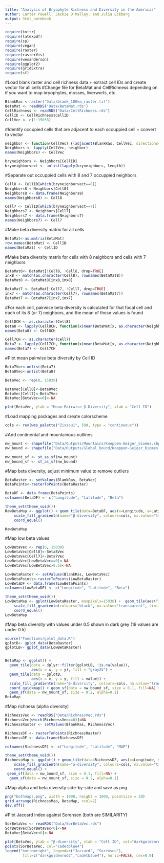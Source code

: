 ```yaml
---
title: "Analysis of Bryophyte Richness and Diversity in the Americas"
author: Carter Powell, Jackie O'Malley, and Julia Eckberg
output: html_notebook
---
```


```r
require(knitr)
require(latexpdf)
require(sp)
require(vegan)
require(raster)
require(rasterVis)
require(wesanderson)
require(ggplot2)
require(gridExtra)
require(sf)
```


#Load blank raster and cell richness data + extract cell IDs and create vector for all cells
#Change file for BetaMat and CellRichness depending on if you want to map bryophytes, mosses, liverworts, etc. 

```r
BlankRas <-raster("Data/blank_100km_raster.tif")
BetaMat <- readRDS("Data/BetaMat.rds")
CellRichness <- readRDS("Data/CellRichness.rds")
CellID <- CellRichness$CellID
CellVec <- c(1:15038)
```


#Identify occupied cells that are adjacent to each occuppied cell + convert to vector
```r
neighbor <- function(CellVec) {(adjacent(BlankRas, CellVec, directions=8, pairs=FALSE, target=CellID, sorted=TRUE, include=FALSE, id=FALSE))}
Neighbors <- lapply(CellVec, neighbor)
names(Neighbors) <- CellVec

bryneighbors <- Neighbors[CellID]
bryneighborvect <- unlist(lapply(bryneighbors, length))
```


#Separate out occuppied cells with 8 and 7 occuppied neighbors
```r
Cell8 <- CellID[which(bryneighborvect==8)]
Neighbors8 <-Neighbors[Cell8]
Neighbors8 <- data.frame(Neighbors8)
names(Neighbors8) <- Cell8

Cell7 <- CellID[which(bryneighborvect==7)]
Neighbors7 <- Neighbors[Cell7]
Neighbors7 <- data.frame(Neighbors7)
names(Neighbors7) <- Cell7
```


#Make beta diversity matrix for all cells
```r
BetaMat<-as.matrix(BetaMat)
row.names(BetaMat) <- CellID
names(BetaMat) <- CellID
```


#Make beta diversity matrix for cells with 8 neighbors and cells with 7 neighbors
```r
BetaMat8<- BetaMat[!Cell8, !Cell8, drop=TRUE]
inx8 <- match(as.character(Cell8), rownames(BetaMat8))
BetaMat8 <- BetaMat8[inx8,inx8]

BetaMat7 <- BetaMat[!Cell7, !Cell7, drop=TRUE]
inx7 <- match(as.character(Cell7), rownames(BetaMat7))
BetaMat7 <- BetaMat7[inx7,inx7]
```


#For each cell, pairwise beta diversity is calculated for that focal cell and each of its 8 (or 7) neighbors, and the mean of those values is found
```r
Cell8CH <- as.character(Cell8)
Beta8 <- lapply(Cell8CH, function(x)mean(BetaMat[x, as.character(Neighbors8[,x])]))
names(Beta8) <- Cell8CH

Cell7CH <- as.character(Cell7)
Beta7 <- lapply(Cell7CH, function(x)mean(BetaMat[x, as.character(Neighbors7[,x])]))
names(Beta7) <- Cell7CH
```


#Plot mean pairwise beta diversity by Cell ID
```r
Beta7Vec<-unlist(Beta7)
Beta8Vec<-unlist(Beta8)

BetaVec <- rep(0, 15038)

BetaVec[Cell8]<-Beta8Vec
BetaVec[Cell7]<-Beta7Vec
BetaVec[BetaVec==0]<-NA

plot(BetaVec, ylab = "Mean Pairwise β-Diversity", xlab = "Cell ID")
```


#Load mapping packages and create colorscheme
```r
cols <- rev(wes_palette("Zissou1", 500, type = "continuous"))
```


#Add continental and mountainous outlines
```r
nw_mount <- shapefile("Data/Outputs/Mountains/Koeppen-Geiger_biomes.shp")
nw_bound <- shapefile("Data/Outputs/Global_bound/Koeppen-Geiger_biomes.shp")

nw_mount_sf <- st_as_sf(nw_mount)
nw_bound_sf <- st_as_sf(nw_bound)
```


#Map beta diversity, adjust minimum value to remove outliers
```r
BetaRaster <- setValues(BlankRas, BetaVec)
BetaPoints<-rasterToPoints(BetaRaster)

BetaDF <- data.frame(BetaPoints)
colnames(BetaDF) <- c("Longitude", "Latitude", "Beta")

theme_set(theme_void())
RawBetaMap <- ggplot() + geom_tile(data=BetaDF, aes(x=Longitude, y=Latitude, fill=Beta)) + 
    scale_fill_gradientn(name="β-diversity", colours=cols, na.value="transparent", limits = c(0,1)) + 
    coord_equal()

RawBetaMap
```


#Map low beta values
```r
LowBetaVec <- rep(0, 15038)
LowBetaVec[Cell8]<-Beta8Vec
LowBetaVec[Cell7]<-Beta7Vec
LowBetaVec[LowBetaVec==0]<-NA
LowBetaVec[LowBetaVec>0.5]<-NA

LowBetaRaster <- setValues(BlankRas, LowBetaVec)
LowBetaPoints<-rasterToPoints(LowBetaRaster)
LowBetaDF <- data.frame(LowBetaPoints)
colnames(LowBetaDF) <- c("Longitude", "Latitude", "Beta")

theme_set(theme_void())
LowBetaMap <- gplot(LowBetaRaster, maxpixels=15038) +  geom_tile(aes(fill = value)) + 
    scale_fill_gradientn(colours="black", na.value="transparent", limits = c(0,1)) + theme(legend.position = "none") + 
    coord_equal() 
LowBetaMap
```


#Map beta diversity with values under 0.5 shown in dark grey (19 values are under 0.5)
```r
source("Functions/gplot_data.R")
gplotB<- gplot_data(BetaRaster)
gplotLB<- gplot_data(LowBetaRaster)


BetaMap <- ggplot() +
  geom_tile(data = dplyr::filter(gplotLB, !is.na(value)), 
            aes(x = x, y = y), fill = "gray25") +
  geom_tile(data = gplotB, 
            aes(x = x, y = y, fill = value)) +
  scale_fill_gradientn(name="β-diversity", colours=cols, na.value="transparent", limits = c(0.5,1)) +
  coord_quickmap() + geom_sf(data = nw_bound_sf, size = 0.1, fill=NA) + 
  geom_sf(data = nw_mount_sf, size = 0.2, alpha=0.1)
BetaMap
```


#Map richness (alpha diversity)
```r
RichnessVec <- readRDS("Data/RichnessVec.rds")
RichnessVec[which(RichnessVec==0)]=NA
RichnessRaster <- setValues(BlankRas, RichnessVec)

RichnessDF <- rasterToPoints(RichnessRaster)
RichnessDF <- data.frame(RichnessDF)

colnames(RichnessDF) <- c("Longitude", "Latitude", "MAP")

theme_set(theme_void())
RichnessMap <- ggplot() + geom_tile(data=RichnessDF, aes(x=Longitude, y=Latitude, fill=MAP)) +   
    scale_fill_gradientn(name="α-diversity", colours=cols, na.value="transparent") +
    coord_equal() +
 geom_sf(data = nw_bound_sf, size = 0.1, fill=NA) + 
  geom_sf(data = nw_mount_sf, size = 0.2, alpha=0.1)
```

#Map alpha and beta diversity side-by-side and save as png
```r
png("bothmaps.png", width = 1000, height = 1000, pointsize = 20)
grid.arrange(RichnessMap, BetaMap, ncol=2)
dev.off()
```


#Plot Jaccard index against Sorensen (both are SIMILARITY)
```r
SorBetaVec <- readRDS("Data/SorBetaVec.rds")
SorBetaVec[SorBetaVec<0]<-NA
BetaVec[BetaVec<0]<-NA

plot(BetaVec, ylab = "β-diversity", xlab = "Cell ID", col="darkgoldenrod2")
points(SorBetaVec, col="cadetblue4")
legend("bottomright", legend=c("Jaccard", "Sorensen"),
        fill=c("darkgoldenrod2","cadetblue4"), horiz=FALSE, cex=0.9)
```
